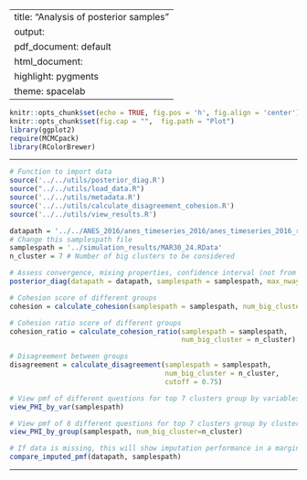 
---
title: "Analysis of posterior samples"
output:
  pdf_document: default
  html_document:
    highlight: pygments
    theme: spacelab
---

```r
knitr::opts_chunk$set(echo = TRUE, fig.pos = 'h', fig.align = 'center')
knitr::opts_chunk$set(fig.cap = "",  fig.path = "Plot")
library(ggplot2)
require(MCMCpack)
library(RColorBrewer)
```

* * *

```r
# Function to import data
source('../../utils/posterior_diag.R')
source("../../utils/load_data.R")
source('../../utils/metadata.R')
source('../../utils/calculate_disagreement_cohesion.R')
source('../../utils/view_results.R')
```

```r
datapath = '../../ANES_2016/anes_timeseries_2016/anes_timeseries_2016_rawdata.txt'
# Change this samplespath file
samplespath = '../simulation_results/MAR30_24.RData'
n_cluster = 7 # Number of big clusters to be considered
```

```r
# Assess convergence, mixing properties, confidence interval (not from combining rule)
posterior_diag(datapath = datapath, samplespath = samplespath, max_nway = 1)
```

```r
# Cohesion score of different groups
cohesion = calculate_cohesion(samplespath = samplespath, num_big_cluster = n_cluster)
```

```r
# Cohesion ratio score of different groups
cohesion_ratio = calculate_cohesion_ratio(samplespath = samplespath, 
                                          num_big_cluster = n_cluster)
```

```r
# Disagreement between groups
disagreement = calculate_disagreement(samplespath = samplespath, 
                                      num_big_cluster = n_cluster,
                                      cutoff = 0.75)
```

```r
# View pmf of different questions for top 7 clusters group by variables
view_PHI_by_var(samplespath)
```

```r
# View pmf of 8 different questions for top 7 clusters group by cluster index
view_PHI_by_group(samplespath, num_big_cluster=n_cluster)
```

```r
# If data is missing, this will show imputation performance in a marginal sense
compare_imputed_pmf(datapath, samplespath)
```
* * *



